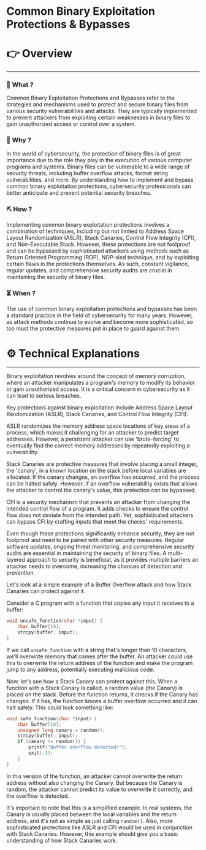 # Common Binary Exploitation Protections & Bypasses


# 👉 Overview

---

### 👀 What ?

Common Binary Exploitation Protections and Bypasses refer to the strategies and mechanisms used to protect and secure binary files from various security vulnerabilities and attacks. They are typically implemented to prevent attackers from exploiting certain weaknesses in binary files to gain unauthorized access or control over a system.


### 🧐 Why ?

In the world of cybersecurity, the protection of binary files is of great importance due to the role they play in the execution of various computer programs and systems. Binary files can be vulnerable to a wide range of security threats, including buffer overflow attacks, format string vulnerabilities, and more. By understanding how to implement and bypass common binary exploitation protections, cybersecurity professionals can better anticipate and prevent potential security breaches.


### ⛏️ How ?

Implementing common binary exploitation protections involves a combination of techniques, including but not limited to Address Space Layout Randomization (ASLR), Stack Canaries, Control Flow Integrity (CFI), and Non-Executable Stack. However, these protections are not foolproof and can be bypassed by sophisticated attackers using methods such as Return Oriented Programming (ROP), NOP-sled technique, and by exploiting certain flaws in the protections themselves. As such, constant vigilance, regular updates, and comprehensive security audits are crucial in maintaining the security of binary files.


### ⏳ When ?

The use of common binary exploitation protections and bypasses has been a standard practice in the field of cybersecurity for many years. However, as attack methods continue to evolve and become more sophisticated, so too must the protective measures put in place to guard against them.


# ⚙️ Technical Explanations

---

Binary exploitation revolves around the concept of memory corruption, where an attacker manipulates a program's memory to modify its behavior or gain unauthorized access. It is a critical concern in cybersecurity as it can lead to serious breaches.

Key protections against binary exploitation include Address Space Layout Randomization (ASLR), Stack Canaries, and Control Flow Integrity (CFI).

ASLR randomizes the memory address space locations of key areas of a process, which makes it challenging for an attacker to predict target addresses. However, a persistent attacker can use 'brute-forcing' to eventually find the correct memory addresses by repeatedly exploiting a vulnerability.

Stack Canaries are protective measures that involve placing a small integer, the 'canary', in a known location on the stack before local variables are allocated. If the canary changes, an overflow has occurred, and the process can be halted safely. However, if an overflow vulnerability exists that allows the attacker to control the canary's value, this protection can be bypassed.

CFI is a security mechanism that prevents an attacker from changing the intended control flow of a program. It adds checks to ensure the control flow does not deviate from the intended path. Yet, sophisticated attackers can bypass CFI by crafting inputs that meet the checks' requirements.

Even though these protections significantly enhance security, they are not foolproof and need to be paired with other security measures. Regular software updates, ongoing threat monitoring, and comprehensive security audits are essential in maintaining the security of binary files. A multi-layered approach to security is beneficial, as it provides multiple barriers an attacker needs to overcome, increasing the chances of detection and prevention.

Let's look at a simple example of a Buffer Overflow attack and how Stack Canaries can protect against it.

Consider a C program with a function that copies any input it receives to a buffer:

```c
void unsafe_function(char *input) {
    char buffer[10];
    strcpy(buffer, input);
}

```

If we call `unsafe_function` with a string that's longer than 10 characters, we'll overwrite memory that comes after the buffer. An attacker could use this to overwrite the return address of the function and make the program jump to any address, potentially executing malicious code.

Now, let's see how a Stack Canary can protect against this. When a function with a Stack Canary is called, a random value (the Canary) is placed on the stack. Before the function returns, it checks if the Canary has changed. If it has, the function knows a buffer overflow occurred and it can halt safely. This could look something like:

```c
void safe_function(char *input) {
    char buffer[10];
    unsigned long canary = random();
    strcpy(buffer, input);
    if (canary != random()) {
        printf("Buffer overflow detected!");
        exit(-1);
    }
}

```

In this version of the function, an attacker cannot overwrite the return address without also changing the Canary. But because the Canary is random, the attacker cannot predict its value to overwrite it correctly, and the overflow is detected.

It's important to note that this is a simplified example. In real systems, the Canary is usually placed between the local variables and the return address, and it's not as simple as just calling `random()`. Also, more sophisticated protections like ASLR and CFI would be used in conjunction with Stack Canaries. However, this example should give you a basic understanding of how Stack Canaries work.
